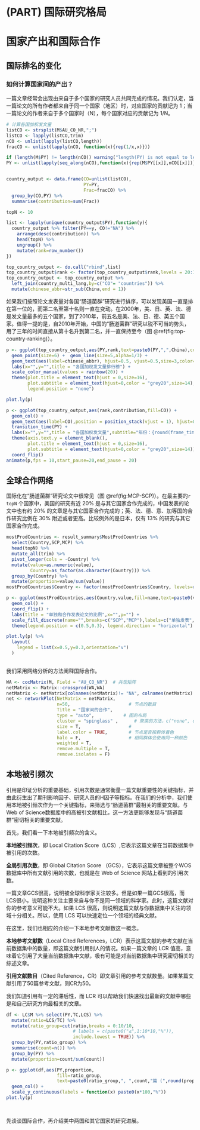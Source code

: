 # (PART) 国际研究格局 {-}

# 国家产出和国际合作 {#global}


## 国际排名的变化

### 如何计算国家间的产出？

一篇文章经常会出现由来自于多个国家的研究人员共同完成的情况。我们认定，当一篇论文的所有作者都来自于同一个国家（地区）时，对应国家的贡献记为 1；当一篇论文的作者来自于多个国家时（N），每个国家对应的贡献记为 1/N。


```r
# 计算各国加权发文量
listCO <- strsplit(M$AU_CO_NR,";")
listCO <- lapply(listCO,trim)
nCO <- unlist(lapply(listCO,length))
fracCO <- unlist(lapply(nCO, function(x){rep(1/x,x)}))

if (length(M$PY) != length(nCO)) warning("length(PY) is not equal to length(nCO).")
PY <- unlist(lapply(seq_along(nCO),function(x){rep(M$PY[[x]],nCO[[x]])} ))


country_output <- data.frame(CO=unlist(listCO),
                             PY=PY,
                             Frac=fracCO) %>%
  group_by(CO,PY) %>%
  summarise(contribution=sum(Frac))
```




```r
topN <- 10

list <- lapply(unique(country_output$PY),function(y){
  country_output %>% filter(PY==y, CO!="NA") %>%
    arrange(desc(contribution)) %>%
    head(topN) %>% 
    ungroup() %>%
    mutate(rank=row_number())
})

top_country_output <- do.call("rbind",list)
top_country_output$rank <- factor(top_country_output$rank,levels = 20:1)
top_country_output <- top_country_output %>%
  left_join(country_multi_lang,by=c("CO"= "countries")) %>%
  mutate(chinese_abbr=str_sub(China,end = 1))
```


如果我们按照论文发表量对各国“肠道菌群”研究进行排序，可以发现美国一直是排在第一位的，而第二名至第十名则一直在变动。在2000年，美、日、英、法、德是发文量最多的五个国家，到了2010年，前五名是美、法、日、德、英五个国家。值得一提的是，自2010年开始，中国的“肠道菌群”研究以锐不可当的势头，用了三年的时间直接从第十名升到第二名，并一直保持至今（图 \@ref(fig:top-country-ranking)）。

```r
p <- ggplot(top_country_output,aes(PY,rank,text=paste0(PY,",",China),color=CO,group=CO)) + 
  geom_point(size=6) +  geom_line(size=5,alpha=1/3) +
  geom_text(aes(label=chinese_abbr), hjust=0.5, vjust=0.5,size=3,color="grey",check_overlap = T) +
  labs(x="",y="",title = "各国加权发文量排行榜") +
  scale_color_manual(values = rainbow(20)) +
  theme(plot.title = element_text(hjust = 0,size=16),
        plot.subtitle = element_text(hjust=0,color = "grey20",size=14),
        legend.position = "none") 

plot.ly(p)
```


```r
p <- ggplot(top_country_output,aes(rank,contribution,fill=CO)) + 
  geom_col() + 
  geom_text(aes(label=CO),position = position_stack(vjust = 1), hjust=0) +
  transition_time(PY) + 
  labs(x="",y="",title = "各国加权发文量",subtitle="年份：{round(frame_time)}") +
  theme(axis.text.y = element_blank(),
        plot.title = element_text(hjust = 0,size=16),
        plot.subtitle = element_text(hjust=0,color = "grey20",size=14)) +
  coord_flip()
animate(p,fps = 10,start_pause=20,end_pause = 20)
```


## 全球合作网络


国际化在“肠道菌群”研究论文中很常见（图 \@ref(fig:MCP-SCP)）。在最主要的`r topN` 个国家中，美国的研究有近 20% 是与其它国家合作完成的，中国发表的论文中也有约 20% 的文章是与其它国家合作完成的；英、法、德、意、加等国的合作研究比例在 30% 附近或者更高。比较例外的是日本，仅有 13% 的研究与其它国家合作完成。


```r
mostProdCountries <- result_summary$MostProdCountries %>%
  select(Country,SCP,MCP) %>%
  head(topN) %>%
  mutate_all(trim) %>%
  pivot_longer(cols = -Country) %>%
  mutate(value=as.numeric(value),
         Country=as_factor(as.character(Country))) %>%
  group_by(Country) %>%
  mutate(proportion=value/sum(value))
mostProdCountries$Country <- factor(mostProdCountries$Country, levels=rev(levels(mostProdCountries$Country)))

p <- ggplot(mostProdCountries,aes(Country,value,fill=name,text=paste0(value,"(",format(proportion*100,1),"%)"))) + 
  geom_col() +
  coord_flip() +
  labs(title = "单独和合作发表论文的比例",x="",y="") +
  scale_fill_discrete(name="",breaks=c("SCP","MCP"),labels=c("单独发表","合作发表")) +
  theme(legend.position = c(0.5,0.3), legend.direction = "horizontal")

plot.ly(p) %>%
  layout(
    legend = list(x=0.5,y=0.3,orientation="v")
  )
  
```



我们采用网络分析的方法阐释国际合作。

```r
WA <- cocMatrix(M, Field = "AU_CO_NR")  # 共现矩阵
netMatrix <- Matrix::crossprod(WA,WA)
netMatrix <- netMatrix[colnames(netMatrix)!= "NA", colnames(netMatrix)!= "NA"]
net <- networkPlot(NetMatrix = netMatrix,
                   n=50,                      # 节点的数目
                   Title = "国家间的合作",
                   type = "auto",           # 图的布局
                   cluster = "spinglass" ,      # 聚类的方法，c("none", optimal", "louvain","infomap","edge_betweenness","walktrap", "spinglass", "leading_eigen", "fast_greedy"
                   size = T,                  # 
                   label.color = TRUE,        # 节点是否按群体着色
                   halo = F,                  # 相同群体会使用同一种颜色
                   weighted = T,
                   remove.multiple = T,
                   remove.isolates = F)
```


## 本地被引频次

引用是印证分析的重要基础，引用次数是通常衡量一篇文献重要性的关键指标，并由此衍生出了期刊影响因子、研究人员的H因子等指标。在我们的分析中，我们使用本地被引频次作为一个关键指标，来筛选与“肠道菌群”最相关的重要文献。与Web of Science数据库中的高被引文献相比，这一方法更能够发现与“肠道菌群”密切相关的重要文献。

首先，我们看一下本地被引频次的含义。

**本地被引频次**，即 Local Citation Score（LCS）,它表示这篇文章在当前数据集中被引用的次数。

**全局引用次数**，即 Global Citation Score （GCS），它表示这篇文章被整个WOS数据库中所有文献引用的次数，也就是在 Web of Science 网站上看到的引用次数。

一篇文章GCS很高，说明被全球科学家关注较多。但是如果一篇GCS很高，而LCS很小，说明这种关注主要来自与你不是同一领域的科学家。此时，这篇文献对你的参考意义可能不大。如果 LCS 很高，则说明这篇文献与你数据集中关注的领域十分相关。所以，使用 LCS 可以快速定位一个领域的经典文献。

在这里，我们也相应的介绍一下本地参考文献数这一概念。

**本地参考文献数**（Local Cited References，LCR）表示这篇文献的参考文献在当前数据集中的数量，即这篇文献引用别人的情况。如果一篇文章的 LCR 值高，意味着它引用了大量当前数据集中文献，极有可能是对当前数据集中研究密切相关的综述文章。

**引用文献数目**（Cited Reference，CR）即文章引用的参考文献数量。如果某篇文献引用了50篇参考文献，则CR为50。

我们知道引用有一定的滞后性，而 LCR 可以帮助我们快速找出最新的文献中哪些是和自己研究方向最相关的文章。




```r
df <- LC$M %>% select(PY,TC,LCS) %>% 
  mutate(ratio=LCS/TC) %>% 
  mutate(ratio_group=cut(ratio,breaks = 0:10/10,
                         # labels = c(paste0("≤",1:10*10,"%")),
                         include.lowest = TRUE)) %>%
  group_by(PY,ratio_group) %>% 
  summarise(count=n()) %>%
  group_by(PY) %>%
  mutate(proportion=count/sum(count))

p <- ggplot(df,aes(PY,proportion, 
                   fill=ratio_group,
                   text=paste0(ratio_group,", ",count,"篇 (",round(proportion*100),"%)"))) + 
  geom_col() +
  scale_y_continuous(labels = function(x) paste0(x*100,"%"))
plot.ly(p)
  
```



```r

```



先谈谈国际合作，再介绍美中两国和其它国家的研究进展。



